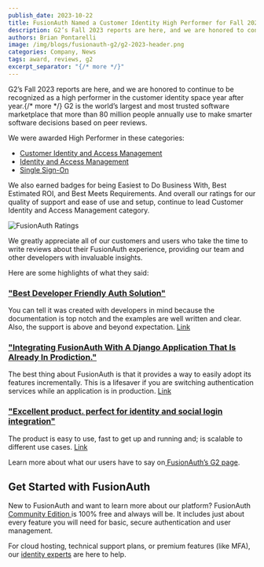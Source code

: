 ```yaml
---
publish_date: 2023-10-22
title: FusionAuth Named a Customer Identity High Performer for Fall 2023
description: G2’s Fall 2023 reports are here, and we are honored to continue to be recognized as a high performer in the customer identity space year after year.
authors: Brian Pontarelli
image: /img/blogs/fusionauth-g2/g2-2023-header.png
categories: Company, News
tags: award, reviews, g2
excerpt_separator: "{/* more */}"
---
```

G2’s Fall 2023 reports are here, and we are honored to continue to be recognized as a high performer in the customer identity space year after year.{/* more */} G2 is the world’s largest and most trusted software marketplace that more than 80 million people annually use to make smarter software decisions based on peer reviews.

We were awarded High Performer in these categories:

* [Customer Identity and Access Management](https://www.g2.com/categories/customer-identity-and-access-management-ciam)
* [Identity and Access Management](https://www.g2.com/categories/identity-and-access-management-iam)
* [Single Sign-On](https://www.g2.com/categories/single-sign-on-sso)

We also earned badges for being Easiest to Do Business With, Best Estimated ROI, and Best Meets Requirements. And overall our ratings for our quality of support and ease of use and setup, continue to lead Customer Identity and Access Management category.

![FusionAuth Ratings](/img/blogs/fusionauth-g2/ratings.png)

We greatly appreciate all of our customers and users who take the time to write reviews about their FusionAuth experience, providing our team and other developers with invaluable insights. 

Here are some highlights of what they said:

### **["Best Developer Friendly Auth Solution"](https://www.g2.com/survey_responses/fusionauth-review-7300266)**

You can tell it was created with developers in mind because the documentation is top notch and the examples are well written and clear. Also, the support is above and beyond expectation. [Link](https://www.g2.com/products/fusionauth/reviews/fusionauth-review-7300266)

### **["Integrating FusionAuth With A Django Application That Is Already In Prodiction."](https://www.g2.com/survey_responses/fusionauth-review-7924796)**

The best thing about FusionAuth is that it provides a way to easily adopt its features incrementally. This is a lifesaver if you are switching authentication services while an application is in production. [Link](https://www.g2.com/products/fusionauth/reviews/fusionauth-review-7924796)

### **["Excellent product. perfect for identity and social login integration"](https://www.g2.com/survey_responses/fusionauth-review-7796286)**

The product is easy to use, fast to get up and running and; is scalable to different use cases. [Link](https://www.g2.com/products/fusionauth/reviews/fusionauth-review-7796286)

Learn more about what our users have to say on[ FusionAuth’s G2 page](https://www.g2.com/products/fusionauth/reviews). 

## Get Started with FusionAuth

New to FusionAuth and want to learn more about our platform? FusionAuth [Community Edition ](/download)is 100% free and always will be. It includes just about every feature you will need for basic, secure authentication and user management. 

For cloud hosting, technical support plans, or premium features (like MFA), our [identity experts](/contact) are here to help.  

